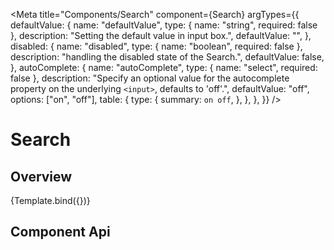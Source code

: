 
<Meta
  title="Components/Search"
  component={Search}
  argTypes={{
    defaultValue: {
      name: "defaultValue",
      type: { name: "string", required: false },
      description: "Setting the default value in input box.",
      defaultValue: "",
    },
    disabled: {
      name: "disabled",
      type: { name: "boolean", required: false },
      description: "handling the disabled state of the Search.",
      defaultValue: false,
    },
    autoComplete: {
      name: "autoComplete",
      type: { name: "select", required: false },
      description:
        "Specify an optional value for the autocomplete property on the underlying `<input>`, defaults to 'off'.",
      defaultValue: "off",
      options: ["on", "off"],
      table: {
        type: {
          summary: `on off`,
        },
      },
    },
  }}
/>

# Search

## Overview


<Canvas>
  <Story name="Primary">{Template.bind({})}</Story>
</Canvas>

## Component Api

<ArgsTable story="Primary" />
